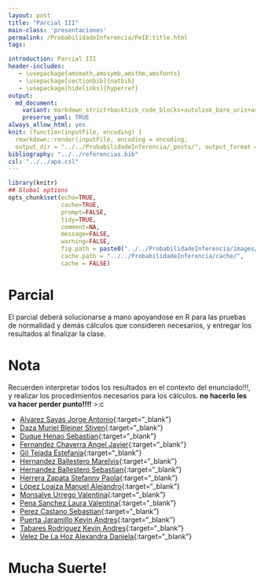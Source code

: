 ```yaml
---
layout: post
title: "Parcial III"
main-class: 'presentaciones'
permalink: /ProbabilidadeInferencia/PeIE:title.html
tags:

introduction: Parcial III
header-includes:
   - \usepackage{amsmath,amssymb,amsthm,amsfonts}
   - \usepackage[sectionbib]{natbib}
   - \usepackage[hidelinks]{hyperref}
output:
  md_document:
    variant: markdown_strict+backtick_code_blocks+autolink_bare_uris+ascii_identifiers+tex_math_single_backslash
    preserve_yaml: TRUE
always_allow_html: yes   
knit: (function(inputFile, encoding) {
  rmarkdown::render(inputFile, encoding = encoding,
  output_dir = "../../ProbabilidadeInferencia/_posts/", output_format = "all"  ) })
bibliography: "../../referencias.bib"
csl: "../../apa.csl"
---
```


```r
library(knitr)
## Global options
opts_chunk$set(echo=TRUE,
               cache=TRUE,
               prompt=FALSE,
               tidy=TRUE,
               comment=NA,
               message=FALSE,
               warning=FALSE,
               fig.path = paste0("../../ProbabilidadeInferencia/images/", "Parcial II"),
               cache.path = "../../ProbabilidadeInferencia/cache/",
               cache = FALSE)

```

# Parcial
El parcial deberá solucionarse a mano apoyandose en R para las pruebas de normalidad y demás cálculos que consideren necesarios, y entregar los resultados al finalizar la clase. 

# Nota
Recuerden interpretar todos los resultados en el contexto del enunciado!!!, y realizar los procedimientos necesarios para los cálculos. **no hacerlo les va hacer perder punto!!!!** >:c

* [Alvarez Sayas Jorge Antonio](https://github.com/jiperezga/jiperezga.github.io/raw/master/Dataset/Parcial/P1067282445.pdf){:target="_blank"}
* [Daza Muriel Bleiner Stiven](https://github.com/jiperezga/jiperezga.github.io/raw/master/Dataset/Parcial/P1001945591.pdf){:target="_blank"}
* [Duque Henao Sebastian](https://github.com/jiperezga/jiperezga.github.io/raw/master/Dataset/Parcial/P1011510104.pdf){:target="_blank"}
* [Fernandez Chaverra Angel Javier](https://github.com/jiperezga/jiperezga.github.io/raw/master/Dataset/Parcial/P1000206530.pdf){:target="_blank"}
* [Gil Tejada Estefania](https://github.com/jiperezga/jiperezga.github.io/raw/master/Dataset/Parcial/P1000556567.pdf){:target="_blank"}
* [Hernandez Ballestero Marelvis](https://github.com/jiperezga/jiperezga.github.io/raw/master/Dataset/Parcial/P1063718105.pdf){:target="_blank"}
* [Hernandez Ballestero Sebastian](https://github.com/jiperezga/jiperezga.github.io/raw/master/Dataset/Parcial/P1063718104.pdf){:target="_blank"}
* [Herrera Zapata Stefanny Paola](https://github.com/jiperezga/jiperezga.github.io/raw/master/Dataset/Parcial/P1007109668.pdf){:target="_blank"}
* [López Loaiza Manuel Alejandro](https://github.com/jiperezga/jiperezga.github.io/raw/master/Dataset/Parcial/P1036686967.pdf){:target="_blank"}
* [Monsalve Urrego Valentina](https://github.com/jiperezga/jiperezga.github.io/raw/master/Dataset/Parcial/P1000759535.pdf){:target="_blank"}
* [Pena Sanchez Laura Valentina](https://github.com/jiperezga/jiperezga.github.io/raw/master/Dataset/Parcial/P1097490614.pdf){:target="_blank"}
* [Perez Castano Sebastian](https://github.com/jiperezga/jiperezga.github.io/raw/master/Dataset/Parcial/P1013457380.pdf){:target="_blank"}
* [Puerta Jaramillo Kevin Andres](https://github.com/jiperezga/jiperezga.github.io/raw/master/Dataset/Parcial/P1001470627.pdf){:target="_blank"}
* [Tabares Rodriguez Kevin Andres](https://github.com/jiperezga/jiperezga.github.io/raw/master/Dataset/Parcial/P1007330441.pdf){:target="_blank"}
* [Velez De La Hoz Alexandra Daniela](https://github.com/jiperezga/jiperezga.github.io/raw/master/Dataset/Parcial/P1129526888.pdf){:target="_blank"}


<h1> Mucha Suerte! </h1>



